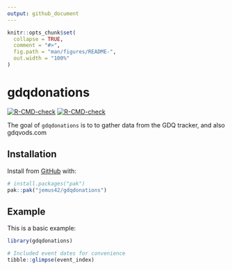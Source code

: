```yaml
---
output: github_document
---
```


<!-- README.md is generated from README.Rmd. Please edit that file -->

```r
knitr::opts_chunk$set(
  collapse = TRUE,
  comment = "#>",
  fig.path = "man/figures/README-",
  out.width = "100%"
)
```

# gdqdonations

<!-- badges: start -->
[![R-CMD-check](https://github.com/jemus42/gdqdonations/workflows/R-CMD-check/badge.svg)](https://github.com/jemus42/gdqdonations/actions)
[![R-CMD-check](https://github.com/jemus42/gdqdonations/actions/workflows/R-CMD-check.yaml/badge.svg)](https://github.com/jemus42/gdqdonations/actions/workflows/R-CMD-check.yaml)
<!-- badges: end -->

The goal of `gdqdonations` is to to gather data from the GDQ tracker, and also gdqvods.com

## Installation

Install from [GitHub](https://github.com/) with:

``` r
# install.packages("pak")
pak::pak("jemus42/gdqdonations")
```

## Example

This is a basic example:

```r
library(gdqdonations)

# Included event dates for convenience
tibble::glimpse(event_index)
```
